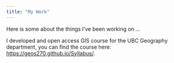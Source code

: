 ```yaml
---
title: "My Work"
---
```


Here is some about the things I've been working on ...

I developed and open access GIS course for the UBC Geography department, you can find the course here: [https://geos270.github.io/Syllabus/](https://geos270.github.io/Syllabus/).
